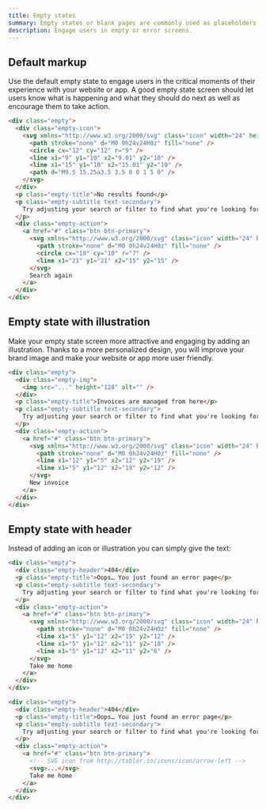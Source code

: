 ```yaml
---
title: Empty states
summary: Empty states or blank pages are commonly used as placeholders for first-use, empty data or error screens. Their aim is to engage users when there is no content to display and that is why their design is extremely important from the point of view of the user experience of your website or app.
description: Engage users in empty or error screens.
---
```


## Default markup

Use the default empty state to engage users in the critical moments of their experience with your website or app. A good empty state screen should let users know what is happening and what they should do next as well as encourage them to take action.

```html example height="300px"
<div class="empty">
  <div class="empty-icon">
    <svg xmlns="http://www.w3.org/2000/svg" class="icon" width="24" height="24" viewBox="0 0 24 24" stroke-width="2" stroke="currentColor" fill="none" stroke-linecap="round" stroke-linejoin="round">
      <path stroke="none" d="M0 0h24v24H0z" fill="none" />
      <circle cx="12" cy="12" r="9" />
      <line x1="9" y1="10" x2="9.01" y2="10" />
      <line x1="15" y1="10" x2="15.01" y2="10" />
      <path d="M9.5 15.25a3.5 3.5 0 0 1 5 0" />
    </svg>
  </div>
  <p class="empty-title">No results found</p>
  <p class="empty-subtitle text-secondary">
    Try adjusting your search or filter to find what you're looking for.
  </p>
  <div class="empty-action">
    <a href="#" class="btn btn-primary">
      <svg xmlns="http://www.w3.org/2000/svg" class="icon" width="24" height="24" viewBox="0 0 24 24" stroke-width="2" stroke="currentColor" fill="none" stroke-linecap="round" stroke-linejoin="round">
        <path stroke="none" d="M0 0h24v24H0z" fill="none" />
        <circle cx="10" cy="10" r="7" />
        <line x1="21" y1="21" x2="15" y2="15" />
      </svg>
      Search again
    </a>
  </div>
</div>
```

## Empty state with illustration

Make your empty state screen more attractive and engaging by adding an illustration. Thanks to a more personalized design, you will improve your brand image and make your website or app more user friendly.

```html example height="300px"
<div class="empty">
  <div class="empty-img">
    <img src="..." height="128" alt="" />
  </div>
  <p class="empty-title">Invoices are managed from here</p>
  <p class="empty-subtitle text-secondary">
    Try adjusting your search or filter to find what you're looking for.
  </p>
  <div class="empty-action">
    <a href="#" class="btn btn-primary">
      <svg xmlns="http://www.w3.org/2000/svg" class="icon" width="24" height="24" viewBox="0 0 24 24" stroke-width="2" stroke="currentColor" fill="none" stroke-linecap="round" stroke-linejoin="round">
        <path stroke="none" d="M0 0h24v24H0z" fill="none" />
        <line x1="12" y1="5" x2="12" y2="19" />
        <line x1="5" y1="12" x2="19" y2="12" />
      </svg>
      New invoice
    </a>
  </div>
</div>
```

## Empty state with header

Instead of adding an icon or illustration you can simply give the text:

```html example height="300px"
<div class="empty">
  <div class="empty-header">404</div>
  <p class="empty-title">Oops… You just found an error page</p>
  <p class="empty-subtitle text-secondary">
    Try adjusting your search or filter to find what you're looking for.
  </p>
  <div class="empty-action">
    <a href="#" class="btn btn-primary">
      <svg xmlns="http://www.w3.org/2000/svg" class="icon" width="24" height="24" viewBox="0 0 24 24" stroke-width="2" stroke="currentColor" fill="none" stroke-linecap="round" stroke-linejoin="round">
        <path stroke="none" d="M0 0h24v24H0z" fill="none" />
        <line x1="5" y1="12" x2="19" y2="12" />
        <line x1="5" y1="12" x2="11" y2="18" />
        <line x1="5" y1="12" x2="11" y2="6" />
      </svg>
      Take me home
    </a>
  </div>
</div>
```

```html
<div class="empty">
  <div class="empty-header">404</div>
  <p class="empty-title">Oops… You just found an error page</p>
  <p class="empty-subtitle text-secondary">
    Try adjusting your search or filter to find what you're looking for.
  </p>
  <div class="empty-action">
    <a href="#" class="btn btn-primary">
      <!-- SVG icon from http://tabler.io/icons/icon/arrow-left -->
      <svg>...</svg>
      Take me home
    </a>
  </div>
</div>
```
